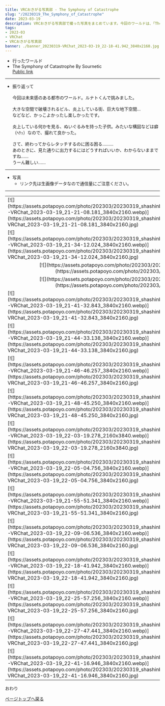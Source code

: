 ---
title: VRCおきがる写真部 - The Symphony of Catastrophe
slug: "/20230319_The_Symphony_of_Catastrophe"
date: 2023-03-19
description: VRCおきがる写真部で撮った写真をまとめています。今回のワールドは、「The Symphony of Catastrophe」
tags:
- 2023-03
- VRChat
- VRCおきがる写真部
banner: ./banner_20230319-VRChat_2023-03-19_22-18-41.942_3840x2160.jpg
---

+ 行ったワールド
+ The Symphony of Catastrophe By Sournetic\
[Public link](https://vrchat.com/home/launch?worldId=wrld_1c404288-c12a-4955-bb64-497c25b3b1cc)

------------------------------

+ 振り返って\
\
今回は未来感のある都市のワールド。ルナトくんで挑みました。\
\
大きな空間で破壊されるビル、炎上している街、巨大な地下空間…\
などなど、かっこよかったし楽しかったです。\
\
炎上している何かを見る、ぬいぐるみを持った子供。みたいな構図などは癖（ﾍｹｯ）なので、撮れて良かった。\
\
さて、終わってからレタッチするのに困る困る………\
あのときに、見た通りに出力するにはどうすればいいか、わからないままですね……\
うーん難しい……

------------------------------
+ 写真
  + リンク先は生画像データなので通信量にご注意ください。
------------------------------
<table>
    <tr>
        <td>
            [![](https://assets.potapoyo.com/photo/202303/20230319_shashinbu/thumb_20230319-VRChat_2023-03-19_21-21-08.181_3840x2160.webp)](https://assets.potapoyo.com/photo/202303/20230319_shashinbu/20230319-VRChat_2023-03-19_21-21-08.181_3840x2160.jpg)
        </td>
        <td>
            [![](https://assets.potapoyo.com/photo/202303/20230319_shashinbu/thumb_20230319-VRChat_2023-03-19_21-27-48.848_3840x2160.webp)](https://assets.potapoyo.com/photo/202303/20230319_shashinbu/20230319-VRChat_2023-03-19_21-27-48.848_3840x2160.jpg)
        </td>
    </tr>
    <tr>
        <td>
            [![](https://assets.potapoyo.com/photo/202303/20230319_shashinbu/thumb_20230319-VRChat_2023-03-19_21-34-12.024_3840x2160.webp)](https://assets.potapoyo.com/photo/202303/20230319_shashinbu/20230319-VRChat_2023-03-19_21-34-12.024_3840x2160.jpg)
        </td>
        <td>
            [![](https://assets.potapoyo.com/photo/202303/20230319_shashinbu/thumb_20230319-VRChat_2023-03-19_21-36-04.877_3840x2160.webp)](https://assets.potapoyo.com/photo/202303/20230319_shashinbu/20230319-VRChat_2023-03-19_21-36-04.877_3840x2160.jpg)
        </td>
    </tr>
    <tr>
        <td colspan="2">
            <div align="center">
                [![](https://assets.potapoyo.com/photo/202303/20230319_shashinbu/thumb_20230319-VRChat_2023-03-19_21-36-55.570_3840x2160.webp)](https://assets.potapoyo.com/photo/202303/20230319_shashinbu/20230319-VRChat_2023-03-19_21-36-55.570_3840x2160.jpg)
            </div>
        </td>
    </tr>
    <tr>
        <td colspan="2">
            <div align="center">
                [![](https://assets.potapoyo.com/photo/202303/20230319_shashinbu/thumb_20230319-VRChat_2023-03-19_21-37-35.212_2160x3840.webp)](https://assets.potapoyo.com/photo/202303/20230319_shashinbu/20230319-VRChat_2023-03-19_21-37-35.212_2160x3840.jpg)
            </div>
        </td>
    </tr>
    <tr>
        <td>
            [![](https://assets.potapoyo.com/photo/202303/20230319_shashinbu/thumb_20230319-VRChat_2023-03-19_21-41-32.843_3840x2160.webp)](https://assets.potapoyo.com/photo/202303/20230319_shashinbu/20230319-VRChat_2023-03-19_21-41-32.843_3840x2160.jpg)
        </td>
        <td>
            [![](https://assets.potapoyo.com/photo/202303/20230319_shashinbu/thumb_20230319-VRChat_2023-03-19_21-44-02.469_3840x2160.webp)](https://assets.potapoyo.com/photo/202303/20230319_shashinbu/20230319-VRChat_2023-03-19_21-44-02.469_3840x2160.jpg)
        </td>
    </tr>
    <tr>
        <td>
            [![](https://assets.potapoyo.com/photo/202303/20230319_shashinbu/thumb_20230319-VRChat_2023-03-19_21-44-33.138_3840x2160.webp)](https://assets.potapoyo.com/photo/202303/20230319_shashinbu/20230319-VRChat_2023-03-19_21-44-33.138_3840x2160.jpg)
        </td>
        <td>
            [![](https://assets.potapoyo.com/photo/202303/20230319_shashinbu/thumb_20230319-VRChat_2023-03-19_21-45-33.664_3840x2160.webp)](https://assets.potapoyo.com/photo/202303/20230319_shashinbu/20230319-VRChat_2023-03-19_21-45-33.664_3840x2160.jpg)
        </td>
    </tr>
    <tr>
        <td>
            [![](https://assets.potapoyo.com/photo/202303/20230319_shashinbu/thumb_20230319-VRChat_2023-03-19_21-46-46.257_3840x2160.webp)](https://assets.potapoyo.com/photo/202303/20230319_shashinbu/20230319-VRChat_2023-03-19_21-46-46.257_3840x2160.jpg)
        </td>
        <td>
            [![](https://assets.potapoyo.com/photo/202303/20230319_shashinbu/thumb_20230319-VRChat_2023-03-19_21-48-23.759_3840x2160.webp)](https://assets.potapoyo.com/photo/202303/20230319_shashinbu/20230319-VRChat_2023-03-19_21-48-23.759_3840x2160.jpg)
        </td>
    </tr>
    <tr>
        <td>
            [![](https://assets.potapoyo.com/photo/202303/20230319_shashinbu/thumb_20230319-VRChat_2023-03-19_21-48-45.250_3840x2160.webp)](https://assets.potapoyo.com/photo/202303/20230319_shashinbu/20230319-VRChat_2023-03-19_21-48-45.250_3840x2160.jpg)
        </td>
        <td>
            [![](https://assets.potapoyo.com/photo/202303/20230319_shashinbu/thumb_20230319-VRChat_2023-03-19_21-50-10.389_3840x2160.webp)](https://assets.potapoyo.com/photo/202303/20230319_shashinbu/20230319-VRChat_2023-03-19_21-50-10.389_3840x2160.jpg)
        </td>
    </tr>
    <tr>
        <td>
            [![](https://assets.potapoyo.com/photo/202303/20230319_shashinbu/thumb_20230319-VRChat_2023-03-19_22-03-19.278_2160x3840.webp)](https://assets.potapoyo.com/photo/202303/20230319_shashinbu/20230319-VRChat_2023-03-19_22-03-19.278_2160x3840.jpg)
        </td>
        <td>
            [![](https://assets.potapoyo.com/photo/202303/20230319_shashinbu/thumb_20230319-VRChat_2023-03-19_22-03-37.739_2160x3840.webp)](https://assets.potapoyo.com/photo/202303/20230319_shashinbu/20230319-VRChat_2023-03-19_22-03-37.739_2160x3840.jpg)
        </td>
    </tr>
    <tr>
        <td>
            [![](https://assets.potapoyo.com/photo/202303/20230319_shashinbu/thumb_20230319-VRChat_2023-03-19_22-05-04.756_3840x2160.webp)](https://assets.potapoyo.com/photo/202303/20230319_shashinbu/20230319-VRChat_2023-03-19_22-05-04.756_3840x2160.jpg)
        </td>
        <td>
            [![](https://assets.potapoyo.com/photo/202303/20230319_shashinbu/thumb_20230319-VRChat_2023-03-19_22-05-55.657_2160x3840.webp)](https://assets.potapoyo.com/photo/202303/20230319_shashinbu/20230319-VRChat_2023-03-19_22-05-55.657_2160x3840.jpg)
        </td>
    </tr>
    <tr>
        <td>
            [![](https://assets.potapoyo.com/photo/202303/20230319_shashinbu/thumb_20230319-VRChat_2023-03-19_21-55-51.341_3840x2160.webp)](https://assets.potapoyo.com/photo/202303/20230319_shashinbu/20230319-VRChat_2023-03-19_21-55-51.341_3840x2160.jpg)
        </td>
        <td>
            [![](https://assets.potapoyo.com/photo/202303/20230319_shashinbu/thumb_20230319-VRChat_2023-03-19_22-07-17.678_3840x2160.webp)](https://assets.potapoyo.com/photo/202303/20230319_shashinbu/20230319-VRChat_2023-03-19_22-07-17.678_3840x2160.jpg)
        </td>
    </tr>
    <tr>
        <td>
            [![](https://assets.potapoyo.com/photo/202303/20230319_shashinbu/thumb_20230319-VRChat_2023-03-19_22-09-06.536_3840x2160.webp)](https://assets.potapoyo.com/photo/202303/20230319_shashinbu/20230319-VRChat_2023-03-19_22-09-06.536_3840x2160.jpg)
        </td>
        <td>
            [![](https://assets.potapoyo.com/photo/202303/20230319_shashinbu/thumb_20230319-VRChat_2023-03-19_22-10-10.274_3840x2160.webp)](https://assets.potapoyo.com/photo/202303/20230319_shashinbu/20230319-VRChat_2023-03-19_22-10-10.274_3840x2160.jpg)
        </td>
    </tr>
    <tr>
        <td>
            [![](https://assets.potapoyo.com/photo/202303/20230319_shashinbu/thumb_20230319-VRChat_2023-03-19_22-18-41.942_3840x2160.webp)](https://assets.potapoyo.com/photo/202303/20230319_shashinbu/20230319-VRChat_2023-03-19_22-18-41.942_3840x2160.jpg)
        </td>
        <td>
            [![](https://assets.potapoyo.com/photo/202303/20230319_shashinbu/thumb_20230319-VRChat_2023-03-19_22-21-56.244_3840x2160.webp)](https://assets.potapoyo.com/photo/202303/20230319_shashinbu/20230319-VRChat_2023-03-19_22-21-56.244_3840x2160.jpg)
        </td>
    </tr>
    <tr>
        <td>
            [![](https://assets.potapoyo.com/photo/202303/20230319_shashinbu/thumb_20230319-VRChat_2023-03-19_22-25-57.256_3840x2160.webp)](https://assets.potapoyo.com/photo/202303/20230319_shashinbu/20230319-VRChat_2023-03-19_22-25-57.256_3840x2160.jpg)
        </td>
        <td>
            [![](https://assets.potapoyo.com/photo/202303/20230319_shashinbu/thumb_20230319-VRChat_2023-03-19_22-26-48.662_3840x2160.webp)](https://assets.potapoyo.com/photo/202303/20230319_shashinbu/20230319-VRChat_2023-03-19_22-26-48.662_3840x2160.jpg)
        </td>
    </tr>
    <tr>
        <td>
            [![](https://assets.potapoyo.com/photo/202303/20230319_shashinbu/thumb_20230319-VRChat_2023-03-19_22-27-47.441_3840x2160.webp)](https://assets.potapoyo.com/photo/202303/20230319_shashinbu/20230319-VRChat_2023-03-19_22-27-47.441_3840x2160.jpg)
        </td>
        <td>
            [![](https://assets.potapoyo.com/photo/202303/20230319_shashinbu/thumb_20230319-VRChat_2023-03-19_22-40-53.958_3840x2160.webp)](https://assets.potapoyo.com/photo/202303/20230319_shashinbu/20230319-VRChat_2023-03-19_22-40-53.958_3840x2160.jpg)
        </td>
    </tr>
    <tr>
        <td>
            [![](https://assets.potapoyo.com/photo/202303/20230319_shashinbu/thumb_20230319-VRChat_2023-03-19_22-41-16.946_3840x2160.webp)](https://assets.potapoyo.com/photo/202303/20230319_shashinbu/20230319-VRChat_2023-03-19_22-41-16.946_3840x2160.jpg)
        </td>
    </tr>
</table>
おわり

<a href="#">ページトップへ戻る</a>